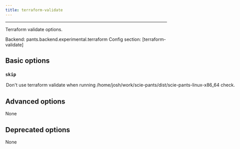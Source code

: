 ```yaml
---
title: terraform-validate
---
```



---


Terraform validate options.

Backend: <span className="color--primary">pants.backend.experimental.terraform</span>
Config section: <span className="color--primary">[terraform-validate]</span>

<span className={styles.options}>

## Basic options


### `skip`

<Option
  cli_repr={`--[no-]terraform-validate-skip`}
  env_repr='PANTS_TERRAFORM_VALIDATE_SKIP'
  default_repr={`False`}
>

Don&#x27;t use `terraform validate` when running `/home/josh/work/scie-pants/dist/scie-pants-linux-x86_64 check`.

</Option>

## Advanced options

None

## Deprecated options

None


</span>